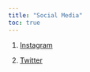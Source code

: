 ```yaml
---
title: "Social Media"
toc: true
---
```


1. [Instagram](https://www.instagram.com/afrodataviz/)


2. [Twitter](https://twitter.com/afrodataviz1)
